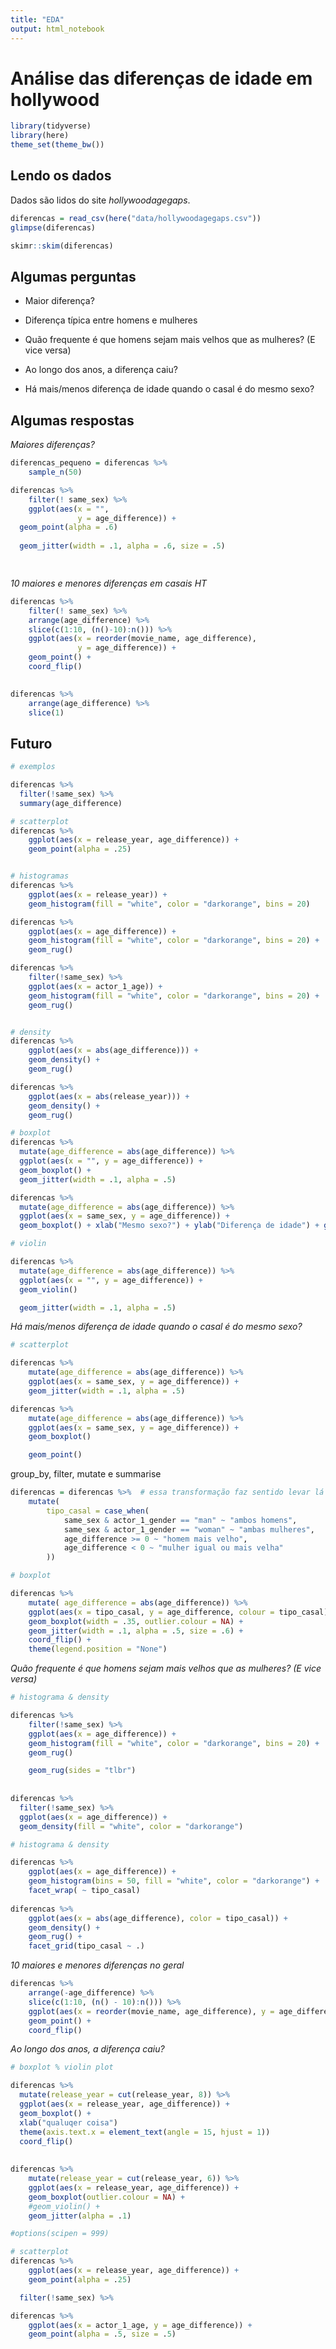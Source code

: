 ```yaml
---
title: "EDA"
output: html_notebook
---
```


# Análise das diferenças de idade em hollywood

```r
library(tidyverse)
library(here)
theme_set(theme_bw())
```

## Lendo os dados

Dados são lidos do site *hollywoodagegaps*.

```r
diferencas = read_csv(here("data/hollywoodagegaps.csv"))
glimpse(diferencas)
```

```r
skimr::skim(diferencas)
```

## Algumas perguntas

* Maior diferença? 

* Diferença típica entre homens e mulheres 

* Quão frequente é que homens sejam mais velhos que as mulheres? (E vice versa)

* Ao longo dos anos, a diferença caiu? 

* Há mais/menos diferença de idade quando o casal é do mesmo sexo? 


## Algumas respostas 

*Maiores diferenças?*

```r
diferencas_pequeno = diferencas %>% 
    sample_n(50)

diferencas %>% 
    filter(! same_sex) %>% 
    ggplot(aes(x = "", 
               y = age_difference)) +
  geom_point(alpha = .6)
  
  geom_jitter(width = .1, alpha = .6, size = .5) 

    
```

*10 maiores e menores diferenças em casais HT*

```r
diferencas %>% 
    filter(! same_sex) %>% 
    arrange(age_difference) %>% 
    slice(c(1:10, (n()-10):n())) %>% 
    ggplot(aes(x = reorder(movie_name, age_difference), 
               y = age_difference)) + 
    geom_point() + 
    coord_flip()
    
```

```r
diferencas %>% 
    arrange(age_difference) %>% 
    slice(1)
```


## Futuro

```r
# exemplos

diferencas %>% 
  filter(!same_sex) %>% 
  summary(age_difference)

# scatterplot
diferencas %>% 
    ggplot(aes(x = release_year, age_difference)) + 
    geom_point(alpha = .25)


# histogramas
diferencas %>% 
    ggplot(aes(x = release_year)) +
    geom_histogram(fill = "white", color = "darkorange", bins = 20) 

diferencas %>% 
    ggplot(aes(x = age_difference)) +
    geom_histogram(fill = "white", color = "darkorange", bins = 20) +
    geom_rug()

diferencas %>%
    filter(!same_sex) %>% 
    ggplot(aes(x = actor_1_age)) +
    geom_histogram(fill = "white", color = "darkorange", bins = 20) +
    geom_rug()


# density
diferencas %>% 
    ggplot(aes(x = abs(age_difference))) + 
    geom_density() + 
    geom_rug() 

diferencas %>% 
    ggplot(aes(x = abs(release_year))) + 
    geom_density() + 
    geom_rug() 

# boxplot
diferencas %>%
  mutate(age_difference = abs(age_difference)) %>% 
  ggplot(aes(x = "", y = age_difference)) +
  geom_boxplot() +
  geom_jitter(width = .1, alpha = .5) 

diferencas %>%
  mutate(age_difference = abs(age_difference)) %>% 
  ggplot(aes(x = same_sex, y = age_difference)) +
  geom_boxplot() + xlab("Mesmo sexo?") + ylab("Diferença de idade") + ggtitle("Diferença de idade entre casais homo e heteroafetivos")

# violin

diferencas %>%
  mutate(age_difference = abs(age_difference)) %>% 
  ggplot(aes(x = "", y = age_difference)) +
  geom_violin() 

  geom_jitter(width = .1, alpha = .5) 

```


*Há mais/menos diferença de idade quando o casal é do mesmo sexo?*

```r
# scatterplot

diferencas %>% 
    mutate(age_difference = abs(age_difference)) %>% 
    ggplot(aes(x = same_sex, y = age_difference)) + 
    geom_jitter(width = .1, alpha = .5) 

diferencas %>% 
    mutate(age_difference = abs(age_difference)) %>% 
    ggplot(aes(x = same_sex, y = age_difference)) + 
    geom_boxplot()

    geom_point()

```

group_by, filter, mutate e summarise 


```r

diferencas = diferencas %>%  # essa transformação faz sentido levar lá pra cima no código
    mutate(
        tipo_casal = case_when(
            same_sex & actor_1_gender == "man" ~ "ambos homens",
            same_sex & actor_1_gender == "woman" ~ "ambas mulheres",
            age_difference >= 0 ~ "homem mais velho", 
            age_difference < 0 ~ "mulher igual ou mais velha"
        ))

# boxplot

diferencas %>% 
    mutate( age_difference = abs(age_difference)) %>% 
    ggplot(aes(x = tipo_casal, y = age_difference, colour = tipo_casal)) + 
    geom_boxplot(width = .35, outlier.colour = NA) + 
    geom_jitter(width = .1, alpha = .5, size = .6) + 
    coord_flip() + 
    theme(legend.position = "None")
```



*Quão frequente é que homens sejam mais velhos que as mulheres? (E vice versa)*

```r
# histograma & density

diferencas %>% 
    filter(!same_sex) %>% 
    ggplot(aes(x = age_difference)) + 
    geom_histogram(fill = "white", color = "darkorange", bins = 20) +
    geom_rug()

    geom_rug(sides = "tlbr")
    
    
diferencas %>% 
  filter(!same_sex) %>% 
  ggplot(aes(x = age_difference)) + 
  geom_density(fill = "white", color = "darkorange")

```


```r
# histograma & density

diferencas %>% 
    ggplot(aes(x = age_difference)) + 
    geom_histogram(bins = 50, fill = "white", color = "darkorange") + 
    facet_wrap( ~ tipo_casal)
      
diferencas %>% 
    ggplot(aes(x = abs(age_difference), color = tipo_casal)) + 
    geom_density() + 
    geom_rug() + 
    facet_grid(tipo_casal ~ .)
```



*10 maiores e menores diferenças no geral*

```r
diferencas %>% 
    arrange(-age_difference) %>% 
    slice(c(1:10, (n() - 10):n())) %>% 
    ggplot(aes(x = reorder(movie_name, age_difference), y = age_difference)) + 
    geom_point() + 
    coord_flip()
```


*Ao longo dos anos, a diferença caiu?* 

```r
# boxplot % violin plot

diferencas %>%
  mutate(release_year = cut(release_year, 8)) %>% 
  ggplot(aes(x = release_year, age_difference)) +
  geom_boxplot() +
  xlab("qualuqer coisa")
  theme(axis.text.x = element_text(angle = 15, hjust = 1))
  coord_flip()
  
  
diferencas %>% 
    mutate(release_year = cut(release_year, 6)) %>% 
    ggplot(aes(x = release_year, age_difference)) + 
    geom_boxplot(outlier.colour = NA) + 
    #geom_violin() +
    geom_jitter(alpha = .1)

#options(scipen = 999)
```

```r
# scatterplot
diferencas %>% 
    ggplot(aes(x = release_year, age_difference)) + 
    geom_point(alpha = .25)

  filter(!same_sex) %>% 

diferencas %>% 
    ggplot(aes(x = actor_1_age, y = age_difference)) + 
    geom_point(alpha = .5, size = .5)

```

